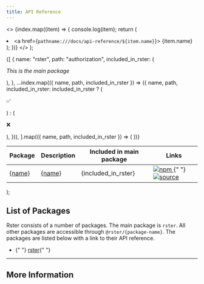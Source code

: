 ```yaml
---
title: API Reference
---
```



  <>
    {index.map((item) => {
      console.log(item);
      return (
        <li>
          <a href={`pathname:///docs/api-reference/${item.name}`}>
            {item.name}
          </a>
        </li>
      );
    })}
  </>
);

  <table>
    <thead>
      <tr>
        <th>Package</th>
        <th>Description</th>
        <th>Included in main package</th>
        <th>Links</th>
      </tr>
    </thead>
    <tbody>
      {[
        {
          name: "rster",
          path: "authorization",
          included_in_rster: (
            <p style={{ textAlign: "center", margin: 0 }}>
              <i>This is the main package</i>
            </p>
          ),
        },
        ...index.map(({ name, path, included_in_rster }) => ({
          name,
          path,
          included_in_rster: included_in_rster ? (
            <p style={{ textAlign: "center", margin: 0 }}>✅</p>
          ) : (
            <p style={{ textAlign: "center", margin: 0 }}>❌</p>
          ),
        })),
      ].map(({ name, path, included_in_rster }) => (
        <tr>
          <td>
            <a href={`pathname:///docs/api-reference/${path}`}>{name}</a>
          </td>
          <td>
            <a href={`pathname:///docs/api-reference/${path}`}>{name}</a>
          </td>
          <td>{included_in_rster}</td>
          <td>
            <a href={`pathname:///docs/api-reference/${path}`}>
              <img
                src="https://img.shields.io/badge/npm-red?style=flat-square&logo=npm"
                alt="npm"
              />
            </a>{" "}
            <a href={`pathname:///docs/api-reference/${path}`}>
              <img
                src="https://img.shields.io/badge/source-black?style=flat-square&logo=github"
                alt="source"
              />
            </a>
          </td>
        </tr>
      ))}
    </tbody>
  </table>
);

## List of Packages

Rster consists of a number of packages. The main package is `rster`. All other packages are accessible through `@rster/{package-name}`. The packages are listed below with a link to their API reference.

<ul>
  <li>
    {" "}
    <a href="pathname:///docs/api-reference/rster">rster</a>{" "}
  </li>
  <PackageList index={ReferenceIndex} />
</ul>

---

## More Information

<PackageTable index={ReferenceIndex} />
